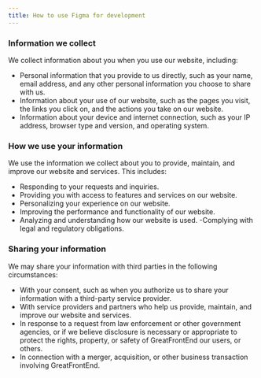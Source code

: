 ```yaml
---
title: How to use Figma for development
---
```


### Information we collect

We collect information about you when you use our website, including:

- Personal information that you provide to us directly, such as your name, email address, and any other personal information you choose to share with us.
- Information about your use of our website, such as the pages you visit, the links you click on, and the actions you take on our website.
- Information about your device and internet connection, such as your IP address, browser type and version, and operating system.

### How we use your information

We use the information we collect about you to provide, maintain, and improve our website and services. This includes:

- Responding to your requests and inquiries.
- Providing you with access to features and services on our website.
- Personalizing your experience on our website.
- Improving the performance and functionality of our website.
- Analyzing and understanding how our website is used. -Complying with legal and regulatory obligations.

### Sharing your information

We may share your information with third parties in the following circumstances:

- With your consent, such as when you authorize us to share your information with a third-party service provider.
- With service providers and partners who help us provide, maintain, and improve our website and services.
- In response to a request from law enforcement or other government agencies, or if we believe disclosure is necessary or appropriate to protect the rights, property, or safety of GreatFrontEnd our users, or others.
- In connection with a merger, acquisition, or other business transaction involving GreatFrontEnd.
